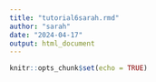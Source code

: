 ```yaml
---
title: "tutorial6sarah.rmd"
author: "sarah"
date: "2024-04-17"
output: html_document
---
```


```r
knitr::opts_chunk$set(echo = TRUE)
```

